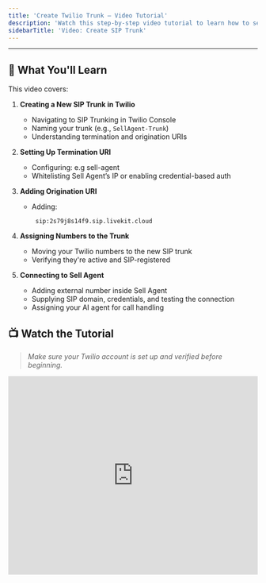 ```yaml
---
title: 'Create Twilio Trunk – Video Tutorial'
description: 'Watch this step-by-step video tutorial to learn how to set up a Twilio Elastic SIP Trunk and connect it with **Sell Agent**.'
sidebarTitle: 'Video: Create SIP Trunk'
---
```


---


## 🔧 What You'll Learn

This video covers:

1. **Creating a New SIP Trunk in Twilio**
   - Navigating to SIP Trunking in Twilio Console
   - Naming your trunk (e.g., `SellAgent-Trunk`)
   - Understanding termination and origination URIs

2. **Setting Up Termination URI**
   - Configuring: e.g sell-agent
   - Whitelisting Sell Agent’s IP or enabling credential-based auth

3. **Adding Origination URI**
   - Adding:
     ```
      sip:2s79j8s14f9.sip.livekit.cloud
     ```

4. **Assigning Numbers to the Trunk**
   - Moving your Twilio numbers to the new SIP trunk
   - Verifying they're active and SIP-registered

5. **Connecting to Sell Agent**
   - Adding external number inside Sell Agent
   - Supplying SIP domain, credentials, and testing the connection
   - Assigning your AI agent for call handling


## 📺 Watch the Tutorial

> _Make sure your Twilio account is set up and verified before beginning._

<iframe
  width="100%"
  height="400"
  src="https://www.youtube.com/embed/hsGGH-bPd_4"
  frameBorder="0"
  allowFullScreen
/>

---

## 📘 Next Steps

- [Create Phone Number API](/api-reference/phone/create) (for programmatic import)